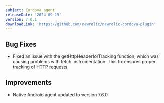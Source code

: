 ```yaml
---
subject: Cordova agent
releaseDate: '2024-09-15'
version: 7.0.1
downloadLink: 'https://github.com/newrelic/newrelic-cordova-plugin'
---
```


## Bug Fixes

- Fixed an issue with the getHttpHeaderforTracking function, which was causing problems with fetch instrumentation. This fix ensures proper tracking of HTTP requests.

## Improvements

- Native Android agent updated to version 7.6.0
